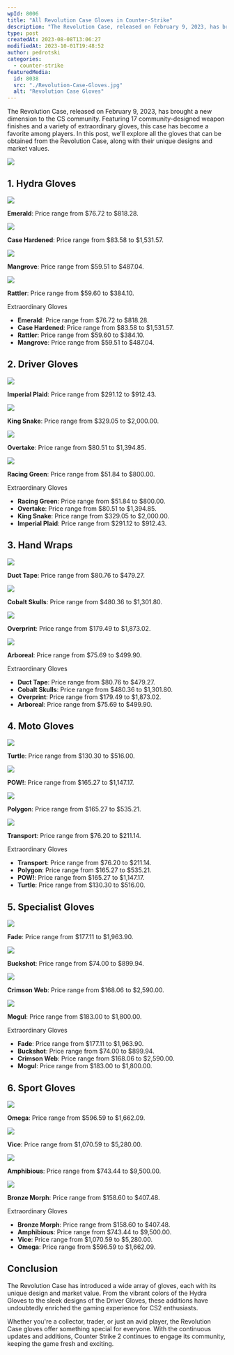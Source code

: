 ```yaml
---
wpId: 8006
title: "All Revolution Case Gloves in Counter-Strike"
description: "The Revolution Case, released on February 9, 2023, has brought ..."
type: post
createdAt: 2023-08-08T13:06:27
modifiedAt: 2023-10-01T19:48:52
author: pedrotski
categories:
  - counter-strike
featuredMedia:
  id: 8038
  src: "./Revolution-Case-Gloves.jpg"
  alt: "Revolution Case Gloves"
---
```


The Revolution Case, released on February 9, 2023, has brought a new dimension to the CS community. Featuring 17 community-designed weapon finishes and a variety of extraordinary gloves, this case has become a favorite among players. In this post, we'll explore all the gloves that can be obtained from the Revolution Case, along with their unique designs and market values.

[![](Ghostcap-1470-x-360.png)](https://clash.gg/r/GHOSTCAP)

## 1\. **Hydra Gloves**

![](studded_hydra_gloves_bloodhound_hydra_black_green_light_large.16bbb88e6be97ca92f5227a59d3f76560fccaf80.png)

**Emerald**: Price range from $76.72 to $818.28.

![](studded_hydra_gloves_bloodhound_hydra_case_hardened_light_large.611be49c3a2f37057a7740c8ad74cc818f688b3d.png)

**Case Hardened**: Price range from $83.58 to $1,531.57.

![](studded_hydra_gloves_bloodhound_hydra_green_leather_mesh_brass_light_large.d960afafd988b76ad2ffc2e77e306a35e01f02ca.png)

**Mangrove**: Price range from $59.51 to $487.04.

![](studded_hydra_gloves_bloodhound_hydra_snakeskin_brass_light_large.953e703a64d078c26bf8075c3b5a8525d91ce74e.png)

**Rattler**: Price range from $59.60 to $384.10.

Extraordinary Gloves  
[](https://csgostash.com/glove/46/Hydra-Gloves-Rattler)

- **Emerald**: Price range from $76.72 to $818.28.
- **Case Hardened**: Price range from $83.58 to $1,531.57.
- **Rattler**: Price range from $59.60 to $384.10.
- **Mangrove**: Price range from $59.51 to $487.04.

## 2\. **Driver Gloves**

![](slick_gloves_slick_plaid_purple_light_large.0315b76daffb839e03a9e543dc0d4a3abe716922.png)

**Imperial Plaid**: Price range from $291.12 to $912.43.

![](slick_gloves_slick_snakeskin_white_light_large.f6a54c7a3cf91ecbe0a712bb2126bfe77f86825e.png)

**King Snake**: Price range from $329.05 to $2,000.00.

![](slick_gloves_slick_stitched_black_orange_light_large.6cd14c51b9f239f57cf20603a13a8f9b7efb42ed.png)

**Overtake**: Price range from $80.51 to $1,394.85.

![](slick_gloves_slick_stitched_green_grey_light_large.808fca3933fe16b20eb0cc26bd78fbbc47988dad.png)

**Racing Green**: Price range from $51.84 to $800.00.

Extraordinary Gloves  
[](https://csgostash.com/glove/46/Hydra-Gloves-Rattler)

- **Racing Green**: Price range from $51.84 to $800.00.
- **Overtake**: Price range from $80.51 to $1,394.85.
- **King Snake**: Price range from $329.05 to $2,000.00.
- **Imperial Plaid**: Price range from $291.12 to $912.43.

## 3\. **Hand Wraps**

![](leather_handwraps_handwrap_leathery_ducttape_light_large.b18975cd28aee7645dbfd86009884358664e1aa5.png)

**Duct Tape**: Price range from $80.76 to $479.27.

![](leather_handwraps_handwrap_leathery_fabric_blue_skulls_light_large.51e28cc44ce70fd4ed719326a06f4cb0ef3808b5.png)

**Cobalt Skulls**: Price range from $480.36 to $1,301.80.

![](leather_handwraps_handwrap_leathery_fabric_geometric_blue_light_large.a353dde9306d9be1eafd84331b0bf120142b692f.png)

**Overprint**: Price range from $179.49 to $1,873.02.

![](leather_handwraps_handwrap_leathery_fabric_green_camo_light_large.2b510ab7fcfd5837f239f378b03216cc3bcf6e3c.png)

**Arboreal**: Price range from $75.69 to $499.90.

Extraordinary Gloves  
[](https://csgostash.com/glove/46/Hydra-Gloves-Rattler)

- **Duct Tape**: Price range from $80.76 to $479.27.
- **Cobalt Skulls**: Price range from $480.36 to $1,301.80.
- **Overprint**: Price range from $179.49 to $1,873.02.
- **Arboreal**: Price range from $75.69 to $499.90.

## 4\. **Moto Gloves**

![](motorcycle_gloves_motorcycle_basic_green_orange_light_large.3e58353974e92bb56f218bb93b4fa77b0639e498.png)

**Turtle**: Price range from $130.30 to $516.00.

![](motorcycle_gloves_motorcycle_choco_boom_light_large.37abd7be1296fa17815f7b41a7d063e45b343cab.png)

**POW!**: Price range from $165.27 to $1,147.17.

![](motorcycle_gloves_motorcycle_trigrid_blue_light_large.5e8f353a222f45406ab0b60e0d68d669953f0e20.png)

**Polygon**: Price range from $165.27 to $535.21.

![](motorcycle_gloves_motorcycle_yellow_camo_light_large.7ed261be20f42153198256faa761bb0b820b2ef9.png)

**Transport**: Price range from $76.20 to $211.14.

Extraordinary Gloves  
[](https://csgostash.com/glove/46/Hydra-Gloves-Rattler)

- **Transport**: Price range from $76.20 to $211.14.
- **Polygon**: Price range from $165.27 to $535.21.
- **POW!**: Price range from $165.27 to $1,147.17.
- **Turtle**: Price range from $130.30 to $516.00.

## 5\. **Specialist Gloves**

![](specialist_gloves_specialist_fade_light_large.93080c3004ae36aa520d87fd0ceb04463298453c.png)

**Fade**: Price range from $177.11 to $1,963.90.

![](specialist_gloves_specialist_forest_brown_light_large.9006b6eb926c084698116f2c534c963a2f8fccec.png)

**Buckshot**: Price range from $74.00 to $899.94.

![](specialist_gloves_specialist_webs_red_light_large.f98d18b4fe7ad7e5dec69a61f2c82631a44e4c52.png)

**Crimson Web**: Price range from $168.06 to $2,590.00.

![](specialist_gloves_specialist_winterhex_light_large.2b5d5ec0b5388beef874b932a8f9c053360ae7dc.png)

**Mogul**: Price range from $183.00 to $1,800.00.

Extraordinary Gloves  
[](https://csgostash.com/glove/46/Hydra-Gloves-Rattler)

- **Fade**: Price range from $177.11 to $1,963.90.
- **Buckshot**: Price range from $74.00 to $899.94.
- **Crimson Web**: Price range from $168.06 to $2,590.00.
- **Mogul**: Price range from $183.00 to $1,800.00.

## 6\. **Sport Gloves**

![](sporty_gloves_sporty_black_webbing_yellow_light_large.5d7b101eb7875c41cff58e0fa0c08a49f7303b50.png)

**Omega**: Price range from $596.59 to $1,662.09.

![](sporty_gloves_sporty_blue_pink_light_large.0da7dccfde04268a4289ad4b6c00a23a124a624e.png)

**Vice**: Price range from $1,070.59 to $5,280.00.

![](sporty_gloves_sporty_poison_frog_blue_white_light_large.cc4489cbac59f82ddb18c9a331a98bfd40627ee2.png)

**Amphibious**: Price range from $743.44 to $9,500.00.

![](sporty_gloves_sporty_poison_frog_red_green_light_large.12893b922fb8f2dc1d1eecf01bf628642874e937.png)

**Bronze Morph**: Price range from $158.60 to $407.48.

Extraordinary Gloves  
[](https://csgostash.com/glove/46/Hydra-Gloves-Rattler)

- **Bronze Morph**: Price range from $158.60 to $407.48.
- **Amphibious**: Price range from $743.44 to $9,500.00.
- **Vice**: Price range from $1,070.59 to $5,280.00.
- **Omega**: Price range from $596.59 to $1,662.09.

## Conclusion

The Revolution Case has introduced a wide array of gloves, each with its unique design and market value. From the vibrant colors of the Hydra Gloves to the sleek designs of the Driver Gloves, these additions have undoubtedly enriched the gaming experience for CS2 enthusiasts.

Whether you're a collector, trader, or just an avid player, the Revolution Case gloves offer something special for everyone. With the continuous updates and additions, Counter Strike 2 continues to engage its community, keeping the game fresh and exciting.
